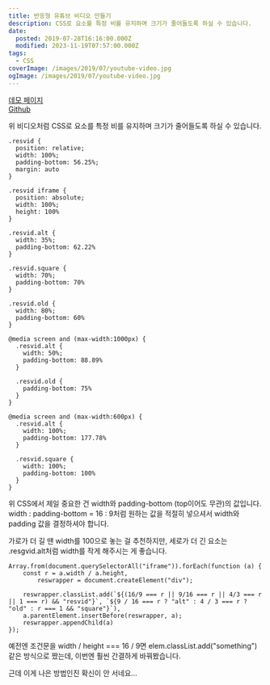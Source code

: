 ```yaml
---
title: 반응형 유튜브 비디오 만들기
description: CSS로 요소를 특정 비를 유지하며 크기가 줄어들도록 하실 수 있습니다.
date:
  posted: 2019-07-28T16:16:00.000Z
  modified: 2023-11-19T07:57:00.000Z
tags:
  - CSS
coverImage: /images/2019/07/youtube-video.jpg
ogImage: /images/2019/07/youtube-video.jpg
---
```


[데모 페이지](https://marshallku.github.io/responsive-video/)  
[Github](https://github.com/marshallku/responsive-video)

위 비디오처럼 CSS로 요소를 특정 비를 유지하며 크기가 줄어들도록 하실 수 있습니다.

```
.resvid {
  position: relative;
  width: 100%;
  padding-bottom: 56.25%;
  margin: auto
}

.resvid iframe {
  position: absolute;
  width: 100%;
  height: 100%
}

.resvid.alt {
  width: 35%;
  padding-bottom: 62.22%
}

.resvid.square {
  width: 70%;
  padding-bottom: 70%
}

.resvid.old {
  width: 80%;
  padding-bottom: 60%
}

@media screen and (max-width:1000px) {
  .resvid.alt {
    width: 50%;
    padding-bottom: 88.89%
  }

  .resvid.old {
    padding-bottom: 75%
  }
}

@media screen and (max-width:600px) {
  .resvid.alt {
    width: 100%;
    padding-bottom: 177.78%
  }

  .resvid.square {
    width: 100%;
    padding-bottom: 100%
  }
}

```

위 CSS에서 제일 중요한 건 width와 padding-bottom (top이어도 무관)의 값입니다.  
width : padding-bottom = 16 : 9처럼 원하는 값을 적절히 넣으셔서 width와 padding 값을 결정하셔야 합니다.

가로가 더 길 땐 width를 100으로 놓는 걸 추천하지만, 세로가 더 긴 요소는 .resgvid.alt처럼 width를 작게 해주시는 게 좋습니다.

```
Array.from(document.querySelectorAll("iframe")).forEach(function (a) {
    const r = a.width / a.height,
        reswrapper = document.createElement("div");

    reswrapper.classList.add(`${(16/9 === r || 9/16 === r || 4/3 === r || 1 === r) && "resvid"}`, `${9 / 16 === r ? "alt" : 4 / 3 === r ? "old" : r === 1 && "square"}`),
    a.parentElement.insertBefore(reswrapper, a);
    reswrapper.appendChild(a)
});

```

예전엔 조건문을 width / height === 16 / 9면 elem.classList.add("something") 같은 방식으로 짰는데, 이번엔 훨씬 간결하게 바꿔봤습니다.

근데 이게 나은 방법인진 확신이 안 서네요…